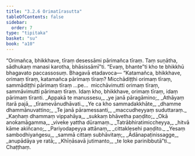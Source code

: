 ```yaml
---
title: "3.2.6 Orimatīrasutta"
tableOfContents: false
sidebar:
  order: 7
type: "tipitaka"
basket: "su"
book: "a10"
---
```



<DynamicBreadcrumb />

<Division number="118" book="a10">

<Paragraph number="1048" book="a10">
“Orimañca, bhikkhave, tīraṃ desessāmi pārimañca tīraṃ. Taṃ suṇātha, sādhukaṃ manasi karotha, bhāsissāmī”ti. “Evaṃ, bhante”ti kho te bhikkhū bhagavato paccassosuṃ. Bhagavā etadavoca—
</Paragraph>

<Paragraph number="1049" book="a10">
“Katamañca, bhikkhave, orimaṃ tīraṃ, katamañca pārimaṃ tīraṃ? Micchādiṭṭhi orimaṃ tīraṃ, sammādiṭṭhi pārimaṃ tīraṃ …pe…  micchāvimutti orimaṃ tīraṃ, sammāvimutti pārimaṃ tīraṃ. Idaṃ kho, bhikkhave, orimaṃ tīraṃ, idaṃ pārimaṃ tīranti.
</Paragraph>

<Paragraph number="1050" type="verses" book="a10">
_Appakā te manussesu,_  
_ye janā pāragāmino;_  
_Athāyaṃ itarā pajā,_  
_tīramevānudhāvati._  

</Paragraph>

<Paragraph number="1051" type="verses" book="a10">
_Ye ca kho sammadakkhāte,_  
_dhamme dhammānuvattino;_  
_Te janā pāramessanti,_  
_maccudheyyaṃ suduttaraṃ._  

</Paragraph>

<Paragraph number="1052" type="verses" book="a10">
_Kaṇhaṃ dhammaṃ vippahāya,_  
_sukkaṃ bhāvetha paṇḍito;_  
_Okā anokamāgamma,_  
_viveke yattha dūramaṃ._  

</Paragraph>

<Paragraph number="1053" type="verses" book="a10">
_Tatrābhiratimiccheyya,_  
_hitvā kāme akiñcano;_  
_Pariyodapeyya attānaṃ,_  
_cittaklesehi paṇḍito._  

</Paragraph>

<Paragraph number="1054" type="verses" book="a10">
_Yesaṃ sambodhiyaṅgesu,_  
_sammā cittaṃ subhāvitaṃ;_  
_Ādānapaṭinissagge,_  
_anupādāya ye ratā;_  
_Khīṇāsavā jutimanto,_  
_te loke parinibbutā”ti._  


</Paragraph>
</Division>

<Paragraph number="1055" type="center" book="a10">
Chaṭṭhaṃ.
</Paragraph>